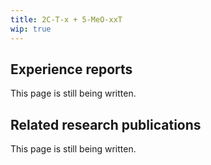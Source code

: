 ---
title: 2C-T-x + 5-MeO-xxT
wip: true
---

## Experience reports

This page is still being written.

## Related research publications

This page is still being written.

